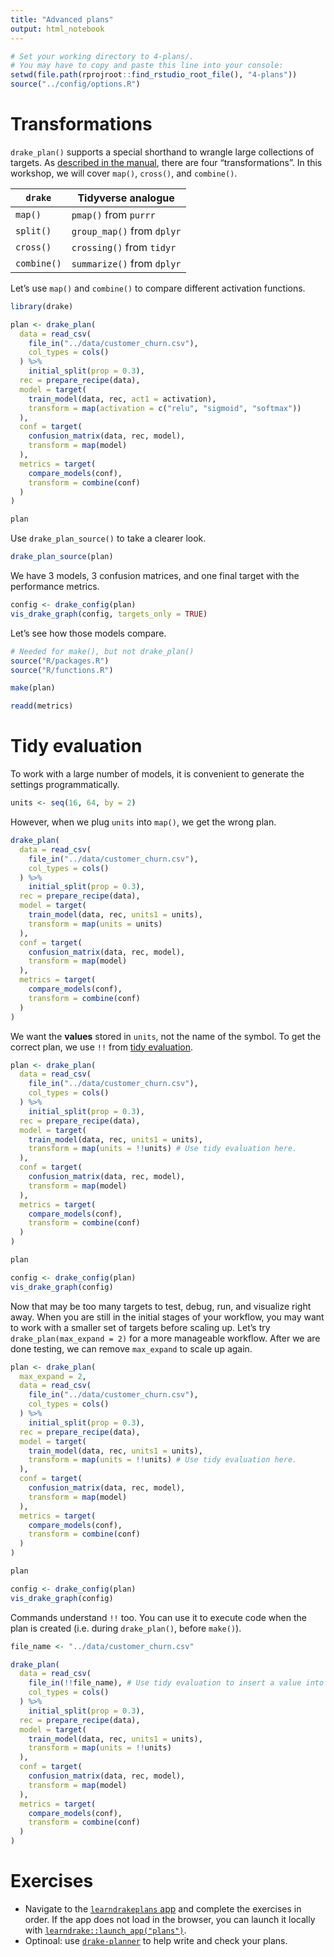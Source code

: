 ```yaml
---
title: "Advanced plans"
output: html_notebook
---
```


```r
# Set your working directory to 4-plans/.
# You may have to copy and paste this line into your console:
setwd(file.path(rprojroot::find_rstudio_root_file(), "4-plans"))
source("../config/options.R")
```

# Transformations

`drake_plan()` supports a special shorthand to wrangle large collections of targets. As [described in the manual](https://ropenscilabs.github.io/drake-manual/plans.html#large-plans), there are four "transformations". In this workshop, we will cover `map()`, `cross()`, and `combine()`.

| `drake`     | Tidyverse analogue          |
|-------------|-----------------------------|
| `map()`     | `pmap()` from `purrr`       |
| `split()`   | `group_map()` from `dplyr`  |
| `cross()`   | `crossing()` from `tidyr`   |
| `combine()` | `summarize()` from `dplyr`  |

Let's use `map()` and `combine()` to compare different activation functions.

```r
library(drake)

plan <- drake_plan(
  data = read_csv(
    file_in("../data/customer_churn.csv"),
    col_types = cols()
  ) %>%
    initial_split(prop = 0.3),
  rec = prepare_recipe(data),
  model = target(
    train_model(data, rec, act1 = activation),
    transform = map(activation = c("relu", "sigmoid", "softmax"))
  ),
  conf = target(
    confusion_matrix(data, rec, model),
    transform = map(model)
  ),
  metrics = target(
    compare_models(conf),
    transform = combine(conf)
  )
)

plan
```

Use `drake_plan_source()` to take a clearer look.

```r
drake_plan_source(plan)
```

We have 3 models, 3 confusion matrices, and one final target with the performance metrics.

```r
config <- drake_config(plan)
vis_drake_graph(config, targets_only = TRUE)
```

Let's see how those models compare.

```r
# Needed for make(), but not drake_plan()
source("R/packages.R")
source("R/functions.R")
```

```r
make(plan)

readd(metrics)
```


# Tidy evaluation

To work with a large number of models, it is convenient to generate the settings programmatically.

```r
units <- seq(16, 64, by = 2)
```

However, when we plug `units` into `map()`, we get the wrong plan.

```r
drake_plan(
  data = read_csv(
    file_in("../data/customer_churn.csv"),
    col_types = cols()
  ) %>%
    initial_split(prop = 0.3),
  rec = prepare_recipe(data),
  model = target(
    train_model(data, rec, units1 = units),
    transform = map(units = units)
  ),
  conf = target(
    confusion_matrix(data, rec, model),
    transform = map(model)
  ),
  metrics = target(
    compare_models(conf),
    transform = combine(conf)
  )
)
```

We want the **values** stored in `units`, not the name of the symbol. To get the correct plan, we use `!!` from [tidy evaluation](https://tidyeval.tidyverse.org/).

```r
plan <- drake_plan(
  data = read_csv(
    file_in("../data/customer_churn.csv"),
    col_types = cols()
  ) %>%
    initial_split(prop = 0.3),
  rec = prepare_recipe(data),
  model = target(
    train_model(data, rec, units1 = units),
    transform = map(units = !!units) # Use tidy evaluation here.
  ),
  conf = target(
    confusion_matrix(data, rec, model),
    transform = map(model)
  ),
  metrics = target(
    compare_models(conf),
    transform = combine(conf)
  )
)

plan
```


```r
config <- drake_config(plan)
vis_drake_graph(config)
```

Now that may be too many targets to test, debug, run, and visualize right away. When you are still in the initial stages of your workflow, you may want to work with a smaller set of targets before scaling up. Let's try `drake_plan(max_expand = 2)` for a more manageable workflow. After we are done testing, we can remove `max_expand` to scale up again.

```r
plan <- drake_plan(
  max_expand = 2,
  data = read_csv(
    file_in("../data/customer_churn.csv"),
    col_types = cols()
  ) %>%
    initial_split(prop = 0.3),
  rec = prepare_recipe(data),
  model = target(
    train_model(data, rec, units1 = units),
    transform = map(units = !!units) # Use tidy evaluation here.
  ),
  conf = target(
    confusion_matrix(data, rec, model),
    transform = map(model)
  ),
  metrics = target(
    compare_models(conf),
    transform = combine(conf)
  )
)

plan
```

```r
config <- drake_config(plan)
vis_drake_graph(config)
```

Commands understand `!!` too. You can use it to execute code when the plan is created (i.e. during `drake_plan()`, before `make()`).

```r
file_name <- "../data/customer_churn.csv"

drake_plan(
  data = read_csv(
    file_in(!!file_name), # Use tidy evaluation to insert a value into a command.
    col_types = cols()
  ) %>%
    initial_split(prop = 0.3),
  rec = prepare_recipe(data),
  model = target(
    train_model(data, rec, units1 = units),
    transform = map(units = !!units)
  ),
  conf = target(
    confusion_matrix(data, rec, model),
    transform = map(model)
  ),
  metrics = target(
    compare_models(conf),
    transform = combine(conf)
  )
)
```

# Exercises

- Navigate to the [`learndrakeplans` app](https://wlandau.shinyapps.io/learndrakeplans) and complete the exercises in order. If the app does not load in the browser, you can launch it locally with [`learndrake::launch_app("plans")`](https://github.com/wlandau/learndrake).
- Optinoal: use [`drake-planner`](https://wlandau.shinyapps.io/drake-planner) to help write and check your plans.
